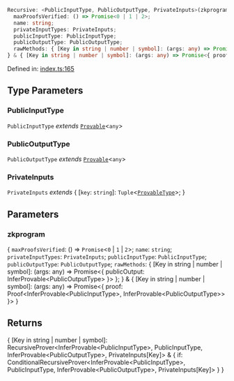 ```ts
Recursive: <PublicInputType, PublicOutputType, PrivateInputs>(zkprogram: {
  maxProofsVerified: () => Promise<0 | 1 | 2>;
  name: string;
  privateInputTypes: PrivateInputs;
  publicInputType: PublicInputType;
  publicOutputType: PublicOutputType;
  rawMethods: { [Key in string | number | symbol]: (args: any) => Promise<{ publicOutput: InferProvable<PublicOutputType> }> };
} & { [Key in string | number | symbol]: (args: any) => Promise<{ proof: Proof<InferProvable<PublicInputType>, InferProvable<PublicOutputType>> }> }) => { [Key in string | number | symbol]: RecursiveProver<InferProvable<PublicInputType>, PublicInputType, InferProvable<PublicOutputType>, PrivateInputs[Key]> & { if: ConditionalRecursiveProver<InferProvable<PublicInputType>, PublicInputType, InferProvable<PublicOutputType>, PrivateInputs[Key]> } } = Recursive_;
```

Defined in: [index.ts:165](https://github.com/o1-labs/o1js/blob/fca908c243ee8e908efacaf73a882d48759e675a/src/index.ts#L165)

## Type Parameters

### PublicInputType

`PublicInputType` *extends* [`Provable`](../../../../type-aliases/Provable.mdx)\<`any`\>

### PublicOutputType

`PublicOutputType` *extends* [`Provable`](../../../../type-aliases/Provable.mdx)\<`any`\>

### PrivateInputs

`PrivateInputs` *extends* \{
[`key`: `string`]: `Tuple`\<[`ProvableType`](../../../../type-aliases/ProvableType.mdx)\>;
\}

## Parameters

### zkprogram

\{
  `maxProofsVerified`: () => `Promise`\<`0` \| `1` \| `2`\>;
  `name`: `string`;
  `privateInputTypes`: `PrivateInputs`;
  `publicInputType`: `PublicInputType`;
  `publicOutputType`: `PublicOutputType`;
  `rawMethods`: \{ \[Key in string \| number \| symbol\]: (args: any) =\> Promise\<\{ publicOutput: InferProvable\<PublicOutputType\> \}\> \};
\} & \{ \[Key in string \| number \| symbol\]: (args: any) =\> Promise\<\{ proof: Proof\<InferProvable\<PublicInputType\>, InferProvable\<PublicOutputType\>\> \}\> \}

## Returns

\{ \[Key in string \| number \| symbol\]: RecursiveProver\<InferProvable\<PublicInputType\>, PublicInputType, InferProvable\<PublicOutputType\>, PrivateInputs\[Key\]\> & \{ if: ConditionalRecursiveProver\<InferProvable\<PublicInputType\>, PublicInputType, InferProvable\<PublicOutputType\>, PrivateInputs\[Key\]\> \} \}

